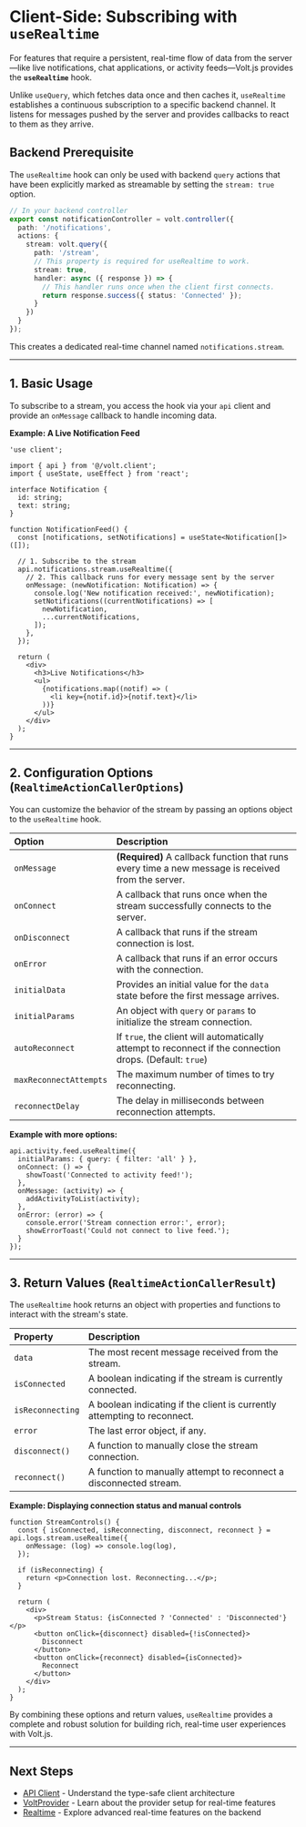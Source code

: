 # Client-Side: Subscribing with `useRealtime`

For features that require a persistent, real-time flow of data from the server—like live notifications, chat applications, or activity feeds—Volt.js provides the **`useRealtime`** hook.

Unlike `useQuery`, which fetches data once and then caches it, `useRealtime` establishes a continuous subscription to a specific backend channel. It listens for messages pushed by the server and provides callbacks to react to them as they arrive.

## Backend Prerequisite

The `useRealtime` hook can only be used with backend `query` actions that have been explicitly marked as streamable by setting the `stream: true` option.

```typescript
// In your backend controller
export const notificationController = volt.controller({
  path: '/notifications',
  actions: {
    stream: volt.query({
      path: '/stream',
      // This property is required for useRealtime to work.
      stream: true,
      handler: async ({ response }) => {
        // This handler runs once when the client first connects.
        return response.success({ status: 'Connected' });
      }
    })
  }
});
```
This creates a dedicated real-time channel named `notifications.stream`.

---

## 1. Basic Usage

To subscribe to a stream, you access the hook via your `api` client and provide an `onMessage` callback to handle incoming data.

**Example: A Live Notification Feed**

```tsx
'use client';

import { api } from '@/volt.client';
import { useState, useEffect } from 'react';

interface Notification {
  id: string;
  text: string;
}

function NotificationFeed() {
  const [notifications, setNotifications] = useState<Notification[]>([]);

  // 1. Subscribe to the stream
  api.notifications.stream.useRealtime({
    // 2. This callback runs for every message sent by the server
    onMessage: (newNotification: Notification) => {
      console.log('New notification received:', newNotification);
      setNotifications((currentNotifications) => [
        newNotification,
        ...currentNotifications,
      ]);
    },
  });

  return (
    <div>
      <h3>Live Notifications</h3>
      <ul>
        {notifications.map((notif) => (
          <li key={notif.id}>{notif.text}</li>
        ))}
      </ul>
    </div>
  );
}
```

---

## 2. Configuration Options (`RealtimeActionCallerOptions`)

You can customize the behavior of the stream by passing an options object to the `useRealtime` hook.

| Option                 | Description                                                                                       |
| :--------------------- | :------------------------------------------------------------------------------------------------ |
| `onMessage`            | **(Required)** A callback function that runs every time a new message is received from the server.      |
| `onConnect`            | A callback that runs once when the stream successfully connects to the server.                    |
| `onDisconnect`         | A callback that runs if the stream connection is lost.                                            |
| `onError`              | A callback that runs if an error occurs with the connection.                                      |
| `initialData`          | Provides an initial value for the `data` state before the first message arrives.                  |
| `initialParams`        | An object with `query` or `params` to initialize the stream connection.                           |
| `autoReconnect`        | If `true`, the client will automatically attempt to reconnect if the connection drops. (Default: `true`) |
| `maxReconnectAttempts` | The maximum number of times to try reconnecting.                                                  |
| `reconnectDelay`       | The delay in milliseconds between reconnection attempts.                                          |

**Example with more options:**

```tsx
api.activity.feed.useRealtime({
  initialParams: { query: { filter: 'all' } },
  onConnect: () => {
    showToast('Connected to activity feed!');
  },
  onMessage: (activity) => {
    addActivityToList(activity);
  },
  onError: (error) => {
    console.error('Stream connection error:', error);
    showErrorToast('Could not connect to live feed.');
  }
});
```

---

## 3. Return Values (`RealtimeActionCallerResult`)

The `useRealtime` hook returns an object with properties and functions to interact with the stream's state.

| Property         | Description                                                                     |
| :--------------- | :------------------------------------------------------------------------------ |
| `data`           | The most recent message received from the stream.                               |
| `isConnected`    | A boolean indicating if the stream is currently connected.                      |
| `isReconnecting` | A boolean indicating if the client is currently attempting to reconnect.        |
| `error`          | The last error object, if any.                                                  |
| `disconnect()`   | A function to manually close the stream connection.                             |
| `reconnect()`    | A function to manually attempt to reconnect a disconnected stream.              |

**Example: Displaying connection status and manual controls**

```tsx
function StreamControls() {
  const { isConnected, isReconnecting, disconnect, reconnect } = api.logs.stream.useRealtime({
    onMessage: (log) => console.log(log),
  });

  if (isReconnecting) {
    return <p>Connection lost. Reconnecting...</p>;
  }

  return (
    <div>
      <p>Stream Status: {isConnected ? 'Connected' : 'Disconnected'}</p>
      <button onClick={disconnect} disabled={!isConnected}>
        Disconnect
      </button>
      <button onClick={reconnect} disabled={isConnected}>
        Reconnect
      </button>
    </div>
  );
}
```

By combining these options and return values, `useRealtime` provides a complete and robust solution for building rich, real-time user experiences with Volt.js.

---

## Next Steps

- [API Client](/docs/client-side/api-client) - Understand the type-safe client architecture
- [VoltProvider](/docs/client-side/volt-provider) - Learn about the provider setup for real-time features
- [Realtime](/docs/advanced-features/realtime) - Explore advanced real-time features on the backend